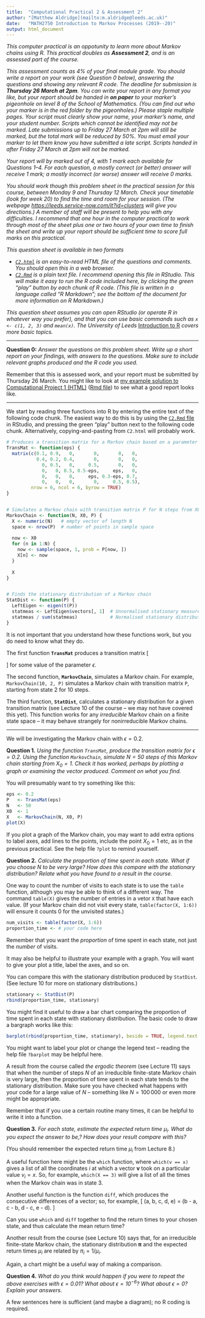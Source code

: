 ---
title:  "Computational Practical 2 & Assessment 2"
author: "[Matthew Aldridge](mailto:m.aldridge@leeds.ac.uk)"
date:   "MATH2750 Introduction to Markov Processes (2019--20)"
output: html_document
---
<!-- or "output: pdf_document" to make a LaTeXed PDF -->
  
  
*This computer practical is an oppotunity to learn more about Markov chains using R. This practical doubles as **Assessment 2**, and is an assessed part of the course.*

*This assessment counts as 4% of your final module grade. You should write a report on your work (see Question 0 below), answering the questions and showing any relevant R code. The deadline for submission is **Thursday 26 March at 2pm**. You can write your report in any format you like, but your report should be handed in **on paper** to your marker's pigeonhole on level 8 of the School of Mathematics. (You can find out who your marker is in the red folder by the pigeonholes.) Please staple multiple pages. Your script must clearly show your name, your marker's name, and your student number. Scripts which cannot be identified may not be marked. Late submissions up to Friday 27 March at 2pm will still be marked, but the total mark will be reduced by 50%. You must email your marker to let them know you have submitted a late script. Scripts handed in after Friday 27 March at 2pm will not be marked.*

*Your report will by marked out of 4, with 1 mark each available for Questions 1--4. For each question, a mostly correct (or better) answer will receive 1 mark; a mostly incorrect (or worse) answer will receive 0 marks.*

*You should work though this problem sheet in the practical session for this course, between Monday 9 and Thursday 12 March. Check your timetable (look for week 20) to find the time and room for your session. (The webpage <https://leeds.service-now.com/it?id=clusters> will give you directions.) A member of staff will be present to help you with any difficulties. I recommend that one hour in the computer practical to work through most of the sheet plus one or two hours of your own time to finish the sheet and write up your report should be sufficient time to score full marks on this practical.*

*This question sheet is available in two formats*

* *[`C2.html`](https://mpaldridge.github.io/math2750/C2.html) is an easy-to-read HTML file of the questions and comments. You should open this in a web browser.*
* *[`C2.Rmd`](https://mpaldridge.github.io/math2750/C2.Rmd) is a plain text file. I recommend opening this file in RStudio. This will make it easy to run the R code included here, by clicking the green "play" button by each chunk of R code. (This file is written in a language called "R Markdown"; see the bottom of the document for more information on R Markdown.)*

*This question sheet assumes you can open RStudio (or operate R in whatever way you prefer), and that you can use basic commands such as `x <- c(1, 2, 3)` and `mean(x)`. The University of Leeds* [Introduction to R](http://www1.maths.leeds.ac.uk/statistics/R/Rintro.pdf) *covers more basic topics.*



***



**Question 0:** *Answer the questions on this problem sheet. Write up a short report on your findings, with answers to the questions. Make sure to include relevant graphs produced and the R code you used.*


Remember that this is assessed work, and your report must be submitted by Thursday 26 March. You might like to look at [my example solution to Computational Project 1 (HTML)](https://mpaldridge.github.io/math2750/C1-example.html) ([Rmd file](https://mpaldridge.github.io/math2750/C1-example.Rmd)) to see what a good report looks like.



***



We start by reading three functions into R by entering the entire text of the following code chunk. The easiest way to do this is by using the [`C2.Rmd` file](https://mpaldridge.github.io/math2750/C2.Rmd) in RStudio, and pressing the green "play" button next to the following code chunk. Alternatively, copying-and-pasting from `C2.html` will probably work.

```{r}
# Produces a transition matrix for a Markov chain based on a parameter eps
TransMat <- function(eps) {
  matrix(c(0.1, 0.9,   0,       0,       0,   0,
           0.4, 0.2, 0.4,       0,       0,   0,
             0, 0.5,   0,     0.5,       0,   0,
             0,   0, 0.5, 0.5-eps,     eps,   0,
             0,   0,   0,     eps, 0.3-eps, 0.7,
             0,   0,   0,       0,     0.5, 0.5),
         nrow = 6, ncol = 6, byrow = TRUE)
}


# Simulates a Markov chain with transition matrix P for N steps from X0
MarkovChain <- function(N, X0, P) {
  X <- numeric(N)   # empty vector of length N
  space <- nrow(P)  # number of points in sample space
  
  now <- X0
  for (n in 1:N) {
    now <- sample(space, 1, prob = P[now, ])
    X[n] <- now
  }
  
  X
}


# Finds the stationary distribution of a Markov chain
StatDist <- function(P) {
  LeftEigen <- eigen(t(P))
  statmeas <- LeftEigen$vectors[, 1]  # Unnormalised stationary measure
  statmeas / sum(statmeas)            # Normalised stationary distribution
}
```

It is not important that you understand how these functions work, but you do need to know what they do.

The first function **`TransMat`** produces a transition matrix
\[ \begin{pmatrix} 
     0.1 & 0.9 &   0 &            0 &            0 &   0 \\
     0.4 & 0.2 & 0.4 &            0 &            0 &   0 \\
       0 & 0.5 &   0 &          0.5 &            0 &   0 \\
       0 &   0 & 0.5 & 0.5-\epsilon &     \epsilon &   0 \\
       0 &   0 &   0 &     \epsilon & 0.3-\epsilon & 0.7 \\
       0 &   0 &   0 &            0 &          0.5 & 0.5
   \end{pmatrix} \]
for some value of the parameter $\epsilon$.

The second function, **`MarkovChain`**, simulates a Markov chain. For example, `MarkovChain(10, 2, P)` simulates a Markov chain with transition matrix `P`, starting from state 2 for 10 steps.

The third function, **`StatDist`**, calculates a stationary distribution for a given transition matrix (see Lecture 10 of the course -- we may not have covered this yet). This function works for any *irreducible* Markov chain on a finite state space -- it may behave strangely for nonirreducible Markov chains.



***



We will be investigating the Markov chain with $\epsilon = 0.2$.



**Question 1.** *Using the function `TransMat`, produce the transition matrix for $\epsilon = 0.2$. Using the function `MarkovChain`, simulate $N = 50$ steps of this Markov chain starting from $X_0 = 1$. Check it has worked, perhaps by plotting a graph or examining the vector produced. Comment on what you find.*


You will presumably want to try something like this:

<!-- Delete `eval = FALSE` from the next line if you want to run the R code in a R Markdown report. -->
```{r, eval = FALSE}
eps <- 0.2
P   <- TransMat(eps)
N   <- 50
X0  <- 1
X   <- MarkovChain(N, X0, P)
plot(X)
```

If you plot a graph of the Markov chain, you may want to add extra options to label axes, add lines to the points, include the point $X_0 = 1$ etc, as in the previous practical. See the help file `?plot` to remind yourself.



**Question 2.** *Calculate the proportion of time spent in each state. What if you choose $N$ to be very large? How does this compare with the stationary distribution? Relate what you have found to a result in the course.*


One way to count the number of visits to each state is to use the `table` function, although you may be able to think of a different way. The command `table(X)` gives the number of entries in a vetor `X` that have each value. (If your Markov chain did not visit every state, `table(factor(X, 1:6))` will ensure it counts 0 for the unvisited states.)

```{r, eval = FALSE}
num_visits <- table(factor(X, 1:6))
proportion_time <- # your code here
```

Remember that you want the *proportion* of time spent in each state, not just the *number* of visits.

It may also be helpful to illustrate your example with a graph. You will want to give your plot a title, label the axes, and so on. 

You can compare this with the stationary distribution produced by `StatDist`. (See lecture 10 for more on stationary distributions.)

```{r, eval = FALSE}
stationary <- StatDist(P)
rbind(proportion_time, stationary)
```

You might find it useful to draw a bar chart comparing the proportion of time spent in each state with stationary distribution. The basic code to draw a bargraph works like this:

```{r, eval = FALSE}
barplot(rbind(proportion_time, stationary), beside = TRUE, legend.text = TRUE)
```

You might want to label your plot or change the legend text -- reading the help file `?barplot` may be helpful here.

A result from the course called *the ergodic theorem* (see Lecture 11) says that when the number of steps $N$ of an irreducible finite-state Markov chain is very large, then the proportion of time spent in each state tends to the stationary distribution. Make sure you have checked what happens with your code for a large value of $N$ -- something like $N = 100\,000$ or even more might be appropriate.

Remember that if you use a certain routine many times, it can be helpful to write it into a function.



**Question 3.** *For each state, estimate the expected return time $\mu_i$. What do you expect the answer to be,? How does your result compare with this?*


(You should remember the expected return time $\mu_i$ from Lecture 8.)

A useful function here might be the `which` function, where `which(v == x)` gives a list of all the coordinates $i$ at which a vector $\mathbf{v}$ took on a particular value $v_i = x$. So, for example, `which(X == 3)` will give a list of all the times when the Markov chain was in state $3$.

Another useful function is the function `diff`, which produces the consecutive differences of a vector; so, for example,
\[ \mathtt{diff}(a, b, c, d, e) = (b - a, c - b, d - c, e - d). \]

Can you use `which` and `diff` together to find the return times to your chosen state, and thus calculate the mean return time?

Another result from the course (see Lecture 10) says that, for an irreducible finite-state Markov chain, the stationary distribution $\boldsymbol\pi$ and the expected return times $\mu_i$ are related by $\pi_i = 1/\mu_i$.

Again, a chart might be a useful way of making a comparison.



**Question 4.** *What do you think would happen if you were to repeat the above exercises with $\epsilon = 0.01$? What about $\epsilon = 10^{-6}$? What about $\epsilon = 0$? Explain your answers.*


A few sentences here is sufficient (and maybe a diagram); no R coding is required.